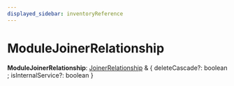 ```yaml
---
displayed_sidebar: inventoryReference
---
```



# ModuleJoinerRelationship

 **ModuleJoinerRelationship**: [JoinerRelationship](JoinerRelationship.mdx) & &#123; deleteCascade?: boolean ; isInternalService?: boolean  &#125;
